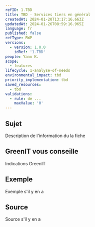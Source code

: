```yaml
---
refID: 1.TBD
title: TBD - Services tiers en général
createdAt: 2024-01-20T13:17:16.663Z
updatedAt: 2024-01-26T08:59:16.965Z
language: fr
published: false
refType: RWP
versions:
  - version: 1.0.0
    idRef: '1.TBD'
people: Yann K.
scope:
  - features
lifecycle: 1-analyse-of-needs
environmental_impact: tbd
priority_implementation: tbd
saved_resources:
  - tbd
validations:
  - rule: de ...
    maxValue: '0'
---
```


## Sujet

Description de l'information du la fiche

## GreenIT vous conseille

Indications GreenIT

## Exemple

Exemple s'il y en a

## Source

Source s'il y en a
